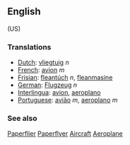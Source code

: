 ==English== (US)

===Translations===
*[[Dutch]]: [[vliegtuig]] ''n''
*[[French]]: [[avion]] ''m''
*[[Frisian]]: [[fleantúch]] ''n'', [[fleanmasine]]
*[[German]]: [[Flugzeug]] ''n''
*[[Interlingua]]: [[avion]], [[aeroplano]]
*[[Portuguese]]: [[avião]] ''m'', [[aeroplano]] ''m''

===See also===
[[Paperflier]] [[Paperflyer]] [[Aircraft]] [[Aeroplane]]
